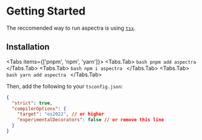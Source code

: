 
# Getting Started

The reccomended way to run aspectra is using [`tsx`](https://github.com/privatenumber/tsx).

## Installation

<Tabs items={['pnpm', 'npm', 'yarn']}>
    <Tabs.Tab>
        ```bash
        pnpm add aspectra
        ```
    </Tabs.Tab>
    <Tabs.Tab>
        ```bash
        npm i aspectra
        ```
    </Tabs.Tab>
    <Tabs.Tab>
        ```bash
        yarn add aspectra
        ```
    </Tabs.Tab>
</Tabs>

Then, add the following to your `tsconfig.json`:

```json
{
  "strict": true,
  "compilerOptions": {
    "target": "es2022", // or higher
    "experimentalDecorators": false // or remove this line
  }
}
```
